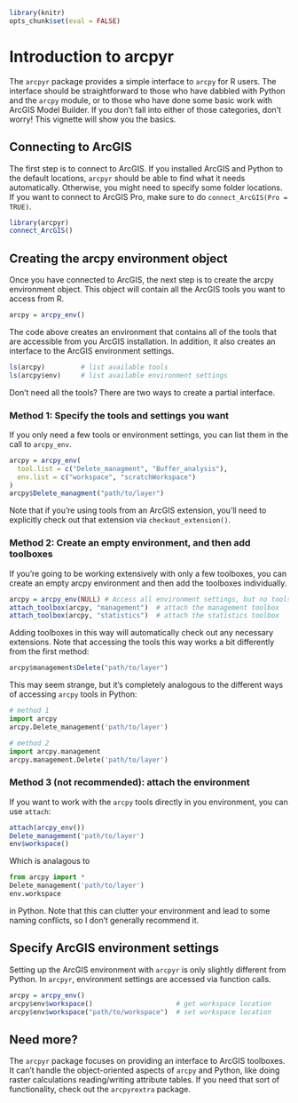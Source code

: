 %\VignetteIndexEntry{Introduction}
%\VignetteEngine{knitr}

```{r include = FALSE}
library(knitr)
opts_chunk$set(eval = FALSE)
```

# Introduction to arcpyr

The `arcpyr` package provides a simple interface to `arcpy` for R 
users. The interface should be straightforward to those who have
dabbled with Python and the `arcpy` module, or to those who have
done some basic work with ArcGIS Model Builder. If you don't fall
into either of those categories, don't worry! This vignette will 
show you the basics.

## Connecting to ArcGIS

The first step is to connect to ArcGIS. If you installed ArcGIS and 
Python to the default locations, `arcpyr` should be able to find what
it needs automatically. Otherwise, you might need to specify some 
folder locations. If you want to connect to ArcGIS Pro, make sure to
do `connect_ArcGIS(Pro = TRUE)`.

```{r}
library(arcpyr)
connect_ArcGIS()
```

## Creating the arcpy environment object

Once you have connected to ArcGIS, the next step is to create the arcpy
environment object. This object will contain all the ArcGIS tools you
want to access from R.

```{r}
arcpy = arcpy_env()
```

The code above creates an environment that contains all of the tools that are
accessible from you ArcGIS installation. In addition, it also creates an 
interface to the ArcGIS environment settings.

```{r}
ls(arcpy)         # list available tools
ls(arcpy$env)     # list available environment settings
```

Don't need all the tools? There are two ways to create a partial 
interface.

### Method 1: Specify the tools and settings you want

If you only need a few tools or environment settings, you can list them
in the call to `arcpy_env`.

```{r}
arcpy = arcpy_env(
  tool.list = c("Delete_managment", "Buffer_analysis"),
  env.list = c("workspace", "scratchWorkspace")
)
arcpy$Delete_managment("path/to/layer")
```

Note that if you're using tools from an ArcGIS extension, you'll need
to explicitly check out that extension via `checkout_extension()`.

### Method 2: Create an empty environment, and then add toolboxes

If you're going to be working extensively with only a few toolboxes,
you can create an empty arcpy environment and then add the toolboxes
individually.

```{r}
arcpy = arcpy_env(NULL) # Access all environment settings, but no tools
attach_toolbox(arcpy, "management")  # attach the management toolbox
attach_toolbox(arcpy, "statistics")  # attach the statistics toolbox
```

Adding toolboxes in this way will automatically check out any necessary 
extensions. Note that accessing the tools this way works a bit 
differently from the first method:

```{r}
arcpy$management$Delete("path/to/layer")
```

This may seem strange, but it's completely analogous to the different 
ways of accessing `arcpy` tools in Python:

```{python}
# method 1
import arcpy
arcpy.Delete_management('path/to/layer')

# method 2
import arcpy.management
arcpy.management.Delete('path/to/layer')
```

### Method 3 (not recommended): attach the environment

If you want to work with the `arcpy` tools directly in you environment,
you can use `attach`:

```{r}
attach(arcpy_env())
Delete_management('path/to/layer')
env$workspace()
```

Which is analagous to 

```{python}
from arcpy import *
Delete_management('path/to/layer')
env.workspace
```

in Python. Note that this can clutter your environment and lead to some naming 
conflicts, so I don't generally recommend it.

## Specify ArcGIS environment settings

Setting up the ArcGIS environment with `arcpyr` is only slightly 
different from Python. In `arcpyr`, environment settings are accessed 
via function calls.

```{r}
arcpy = arcpy_env()
arcpy$env$workspace()                     # get workspace location
arcpy$env$workspace("path/to/workspace")  # set workspace location
```

## Need more?

The `arcpyr` package focuses on providing an interface to ArcGIS 
toolboxes. It can't handle the object-oriented aspects of 
`arcpy` and Python, like doing raster calculations reading/writing 
attribute tables. If you need that sort of functionality, check out the 
`arcpyrextra` package. 
